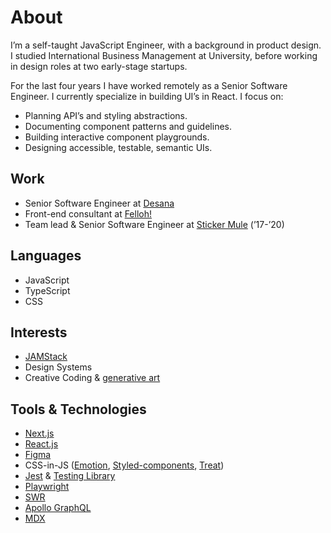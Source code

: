 
<Meta
  description="Self-taught JavaScript Engineer with a background in product design."
  title="About"
/>

# About

I’m a self-taught JavaScript Engineer, with a background in product design. I
studied International Business Management at University, before working in
design roles at two early-stage startups.

For the last four years I have worked remotely as a Senior Software Engineer. I
currently specialize in building UI’s in React. I focus on:

- Planning API’s and styling abstractions.
- Documenting component patterns and guidelines.
- Building interactive component playgrounds.
- Designing accessible, testable, semantic UIs.

## Work

- Senior Software Engineer at [Desana](https://desana.io/)
- Front-end consultant at [Felloh!](https://www.felloh.org/)
- Team lead &amp; Senior Software Engineer at
  [Sticker Mule](https://www.stickermule.com/) (’17-’20)

## Languages

- JavaScript
- TypeScript
- CSS

## Interests

- [JAMStack](https://jamstack.wtf/)
- Design Systems
- Creative Coding &amp; [generative art](/sketches)

## Tools &amp; Technologies

- [Next.js](https://nextjs.org/)
- [React.js](https://reactjs.org/)
- [Figma](https://www.figma.com/)
- CSS-in-JS ([Emotion](https://emotion.sh/docs/introduction),
  [Styled-components](https://styled-components.com/),
  [Treat](https://seek-oss.github.io/treat/))
- [Jest](https://jestjs.io/) &amp; 
  [Testing Library](https://testing-library.com/)
- [Playwright](https://playwright.dev/)
- [SWR](https://swr.vercel.app/)
- [Apollo GraphQL](https://www.apollographql.com/)
- [MDX](https://mdxjs.com/)
